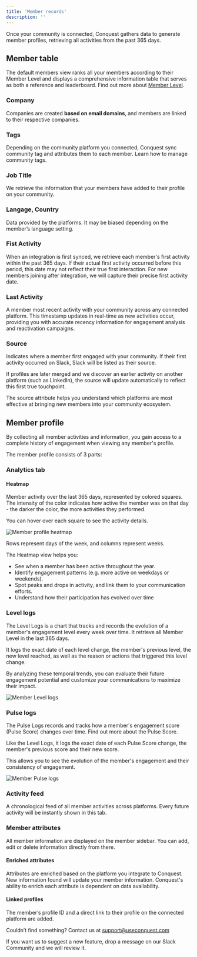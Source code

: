 ```yaml
---
title: 'Member records'
description: ''
---
```


Once your community is connected, Conquest gathers data to generate member profiles, retrieving all activities from the past 365 days.

## Member table

The default members view ranks all your members according to their Member Level and displays a comprehensive information table that serves as both a reference and leaderboard. Find out more about [Member Level](/conquest-pulse/member-level).

### Company
Companies are created **based on email domains**, and members are linked to their respective companies.

### Tags
Depending on the community platform you connected, Conquest sync community tag and attributes them to each member. Learn how to manage community tags.

### Job Title
We retrieve the information that your members have added to their profile on your community.

### Langage, Country
Data provided by the platforms. It may be biased depending on the member’s language setting.

### Fist Activity
When an integration is first synced, we retrieve each member's first activity within the past 365 days. If their actual first activity occurred before this period, this date may not reflect their true first interaction. For new members joining after integration, we will capture their precise first activity date.

### Last Activity
A member most recent activity with your community across any connected platform. This timestamp updates in real-time as new activities occur, providing you with accurate recency information for engagement analysis and reactivation campaigns.

### Source
Indicates where a member first engaged with your community. If their first activity occurred on Slack, Slack will be listed as their source.

If profiles are later merged and we discover an earlier activity on another platform (such as LinkedIn), the source will update automatically to reflect this first true touchpoint.

The source attribute helps you understand which platforms are most effective at bringing new members into your community ecosystem.


## Member profile

By collecting all member activities and information, you gain access to a complete history of engagement when viewing any member's profile.

The member profile consists of 3 parts:

### Analytics tab

#### Heatmap

Member activity over the last 365 days, represented by colored squares. The intensity of the color indicates how active the member was on that day - the darker the color, the more activities they performed.

You can hover over each square to see the activity details.

<Frame>
    <img src="/images/member-heatmap.png" alt="Member profile heatmap" />
</Frame>

<Tip> Rows represent days of the week, and columns represent weeks. </Tip>

The Heatmap view helps you:

- See when a member has been active throughout the year.
- Identify engagement patterns (e.g. more active on weekdays or weekends).
- Spot peaks and drops in activity, and link them to your communication efforts.
- Understand how their participation has evolved over time


### Level logs

The Level Logs is a chart that tracks and records the evolution of a member's engagement level every week over time. It retrieve all Member Level in the last 365 days.

It logs the exact date of each level change, the member's previous level, the new level reached, as well as the reason or actions that triggered this level change.

By analyzing these temporal trends, you can evaluate their future engagement potential and customize your communications to maximize their impact.

<Frame>
    <img src="/images/level-logs.png" alt="Member Level logs" />
</Frame>

### Pulse logs

The Pulse Logs records and tracks how a member's engagement score (Pulse Score) changes over time. Find out more about the Pulse Score.

Like the Level Logs, it logs the exact date of each Pulse Score change, the member's previous score and their new score.

This allows you to see the evolution of the member's engagement and their consistency of engagement.

<Frame>
    <img src="/images/pulse-logs.png" alt="Member Pulse logs" />
</Frame>


### Activity feed

A chronological feed of all member activities across platforms. Every future activity will be instantly shown in this tab.


### Member attributes

All member information are displayed on the member sidebar. You can add, edit or delete information directly from there. 

#### Enriched attributes

Attributes are enriched based on the platform you integrate to Conquest. New information found will update your member information. Conquest's ability to enrich each attribute is dependent on data availability.

#### Linked profiles

The member’s profile ID and a direct link to their profile on the connected platform are added.

Couldn’t find something? Contact us at [support@useconquest.com](mailto:support@useconquest.com)

If you want us to suggest a new feature, drop a message on our Slack Community and we will review it.